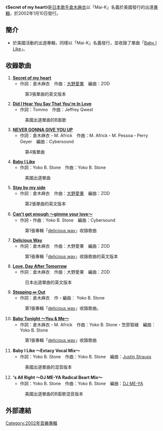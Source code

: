 {{Infobox Album
| Name           = Secret of my heart
| Cover          = Mai-K.JPG
| Type           = [[專輯|專輯]]
| Artist         = [[倉木麻衣|Mai-K]]
| Released       = 2002年1月10日
| Recorded       = 
| Genre          = [[R&B|R&B]]
| Length         = 51分53秒
| Label          = GIZA USA
| Producer       = GIZA USA
| Reviews        = 
| Chart position = 
| Certification  = 
| Last album     = -
| This album     = '''Secret of my heart'''<br />（2002年）
| Next album     = -
| Misc           = {{Extra chronology 2
| Artist         = [[倉木麻衣|倉木麻衣]]
| Type           = album
| Last single    = [[Perfect_Crime|Perfect Crime]] <br />（2001年）
| This single    = '''Secret of my heart'''<br />（2002年）
| Next single    = [[FAIRY_TALE|FAIRY TALE]] <br />（2002年）
}}
{{Singles
  | Name           = Secret of my heart
  | Type           = 錄音室專輯
  | Single 1       = [[Baby_I_Like|Baby I Like]]
  | Single 1 date  = 1999年10月16日
}}
}}
《'''Secret of my heart'''》是[[日本|日本]][[歌手|歌手]][[倉木麻衣|倉木麻衣]]以「Mai-K」名義於美國發行的出道[[專輯|專輯]]，於2002年1月10日發行。

== 簡介 ==
*於美國活動的出道專輯，同樣以「Mai-K」名義發行，並收錄了單曲「[[Baby_I_Like|Baby I Like]]」。

== 收錄歌曲 ==
# '''[[Secret_of_my_heart|Secret of my heart]]'''
#*作詞：倉木麻衣　作曲：[[大野愛果|大野愛果]]　編曲：ZOD
#:第3張單曲的英文版本
# '''[[Baby_I_Like|Did I Hear You Say That You're In Love]]'''
#*作詞：Tommo　作曲：Jeffrey Qwest
#:美國出道單曲的B面歌
# '''[[NEVER_GONNA_GIVE_YOU_UP|NEVER GONNA GIVE YOU UP]]'''
#*作詞：倉木麻衣・M. Africk　作曲：M. Africk・M. Pessoa・Perry Geyer　編曲：Cybersound
#:第4張單曲
# '''[[Baby_I_Like|Baby I Like]]'''
#*作詞：Yoko B. Stone　作曲：Yoko B. Stone
#:美國出道單曲
# '''[[Stay_by_my_side|Stay by my side]]'''
#*作詞：倉木麻衣　作曲：[[大野愛果|大野愛果]]　編曲：ZOD
#:第2張單曲的英文版本
# '''[[delicious_way|Can't get enough 〜gimme your love〜]]'''
#*作詞・作曲：Yoko B. Stone　編曲：Cybersound
#:第1張專輯「[[delicious_way|delicious way]]」收錄歌曲
# '''[[delicious_way|Delicious Way]]'''
#*作詞：倉木麻衣　作曲：大野愛果　編曲：ZOD
#:第1張專輯「[[delicious_way|delicious way]]」收錄歌曲的英文版本
# '''[[Love,_Day_After_Tomorrow|Love, Day After Tomorrow]]'''
#*作詞：倉木麻衣　作曲：大野愛果　編曲：ZOD
#:日本出道單曲的英文版本
# '''[[delicious_way|Stepping ∞ Out]]'''
#*作詞：倉木麻衣　作・編曲： Yoko B. Stone
#:第1張專輯「[[delicious_way|delicious way]]」收錄歌曲。
# '''[[delicious_way|Baby Tonight 〜You & Me〜]]'''
#*作詞：倉木麻衣・M. Africk　作曲：Yoko B. Stone・笠原智緒　編曲：Yoko B. Stone
#:第1張專輯「[[delicious_way|delicious way]]」收錄歌曲
# '''Baby I Like 〜Extacy Vocal Mix〜'''
#*作詞：Yoko B. Stone　作曲：Yoko B. Stone　編曲：[[Justin_Strauss|Justin Strauss]]
#:美國出道單曲的混音版本
# ''''s All Right 〜DJ ME-YA Radical Beart Mix〜'''
#*作詞：Yoko B. Stone　作曲：Yoko B. Stone　編曲：[[DJ_ME-YA|DJ ME-YA]]
#:美國出道單曲的B面歌混音版本

== 外部連結 ==
{{倉木麻衣}}

[[Category:2002年音樂專輯|Category:2002年音樂專輯]]